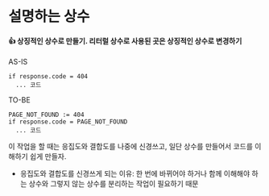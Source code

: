 # 설명하는 상수

#### 👍 상징적인 상수로 만들기. 리터럴 상수로 사용된 곳은 상징적인 상수로 변경하기

AS-IS

```
if response.code = 404
  ... 코드
```

TO-BE

```
PAGE_NOT_FOUND := 404
if response.code = PAGE_NOT_FOUND
  ... 코드
```

이 작업을 할 때는 응집도와 결합도를 나중에 신경쓰고, 일단 상수를 만들어서 코드를 이해하기 쉽게 만들자.

- 응집도와 결합도를 신경쓰게 되는 이유: 한 번에 바뀌어야 하거나 함께 이해해야 하는 상수와 그렇지 않는 상수를 분리하는 작업이 필요하기 때문

